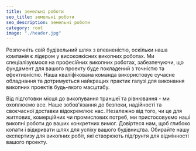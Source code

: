 ```yaml
---
title: земельні роботи
seo_title: земельні роботи
seo_description: земельні роботи
category: root
image: "./header.jpg"
---
```

Розпочніть свій будівельний шлях з впевненістю, оскільки наша компанія є лідером у високоякісних викопних роботах. Ми спеціалізуємося на професійних викопних роботах, забезпечуючи, що фундамент для вашого проекту буде покладений з точністю та ефективністю. Наша кваліфікована команда використовує сучасне обладнання та дотримується найкращих практик галузі для виконання викопних проектів будь-якого масштабу. 

Від підготовки місця до викопування траншеї та рівнювання - ми охоплюємо все. Наше зобов'язання до безпеки, надійності та своєчасної доставки відокремлює нас. Незалежно від того, чи це для житлових, комерційних чи промислових потреб, ми пристосовуємо наші викопні роботи до ваших конкретних вимог. Довіртеся нам, щоб глибоко копати і відкривати шлях для успіху вашого будівництва. Обирайте нашу експертизу для викопних робіт, які створюють підґрунтя для відмінності вашого проекту.